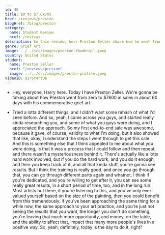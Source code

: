 ```yaml
---
id: 40
title: $0 to $7.6k/mo
href: /reviews/preston
blogHref: /blog/preston
category:
  name: Student Review
  href: /reviews
description: In this review, hear Preston Zeller share how he went from $0 to $7.6k/mo in 60 days with his commemorative grief art.
genre: Grief Art
image: ../../src/images/preston-thumbnail.jpeg
country: United States
student:
  name: Preston Zeller
  href: "/reviews/preston"
  image: ../../src/images/preston-profile.jpeg
videoID: q1r6r4rt0e
---
```


- Hey, everyone, Harry here. Today I have Preston Zeller. We're gonna be talking about how Preston went from zero to $7600 in sales in about 60 days with his commemorative grief art.

- Tried a lotta different things, and I didn't want some rehash of what I'd seen before. And so, yeah, I came across you guys, and started really kinda researching you, and some of what you guys were doing, and I appreciated the approach. So my first end-to-end sale was awesome, because it gave, of course, validity to what I'm doing, but it also showed that like, okay, I understand the steps I went through to get this sale. And this is something else that I think appealed to me about what you were doing, is that it was a process that I could follow and then repeat, and there wasn't a mysteriousness behind it. There's actually like a lotta hard work involved, but if you do the hard work, and you do it enough, and then you keep track of it, and all that kinda stuff, you're gonna see results. But I think the training is really good, and once you go through that, you can go through different parts again and whatnot. I think if you're dedicated, and you're willing to get after it, you can see some really great results, in a short period of time, too, and in the long run. Most artists out there, if you're listening to this, and you've only ever valued yourself based on the size of the painting, then you could benefit from this tremendously. If you've been approaching the same thing for a while now, the same approach to your art practice, and you're just not seeing the results that you want, the longer you don't do something, you're leaving that much more opportunity, and money, on the table, and the ability to affect that, impact that many more people's lives in a positive way. So, yeah, definitely, today is the day to do it, right?

